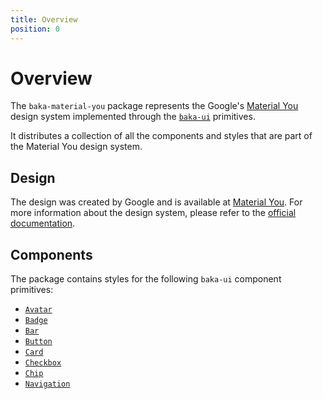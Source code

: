 ```yaml
---
title: Overview
position: 0
---
```


# Overview

The `baka-material-you` package represents the Google's [Material You](https://m3.material.io/) design system implemented through the [`baka-ui`](https://www.npmjs.com/package/baka-ui) primitives.

It distributes a collection of all the components and styles that are part of the Material You design system.

## Design

The design was created by Google and is available at [Material You](https://m3.material.io/). For more information about the design system, please refer to the [official documentation](https://m3.material.io/).

## Components

The package contains styles for the following `baka-ui` component primitives:

- [`Avatar`](/design/material-you/components/avatar)
- [`Badge`](/design/material-you/components/badge)
- [`Bar`](/design/material-you/components/bar)
- [`Button`](/design/material-you/components/button)
- [`Card`](/design/material-you/components/card)
- [`Checkbox`](/design/material-you/components/checkbox)
- [`Chip`](/design/material-you/components/chip)
- [`Navigation`](/design/material-you/components/navigation)
